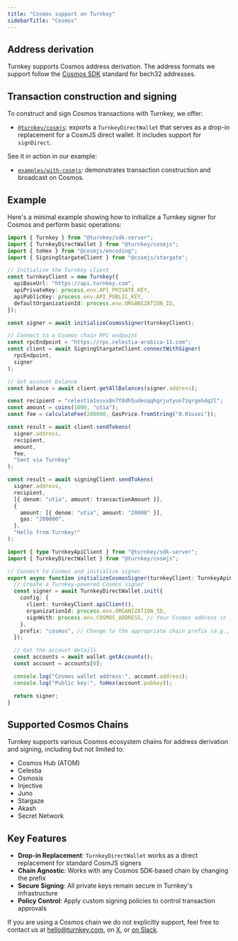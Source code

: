 ```yaml
---
title: "Cosmos support on Turnkey"
sidebarTitle: "Cosmos"
---
```


## Address derivation

Turnkey supports Cosmos address derivation. The address formats we support follow the [Cosmos SDK](https://docs.cosmos.network/) standard for bech32 addresses.

## Transaction construction and signing

To construct and sign Cosmos transactions with Turnkey, we offer:

- [`@turnkey/cosmjs`](https://www.npmjs.com/package/@turnkey/cosmjs): exports a `TurnkeyDirectWallet` that serves as a drop-in replacement for a CosmJS direct wallet. It includes support for `signDirect`.

See it in action in our example:

- [`examples/with-cosmjs`](https://github.com/tkhq/sdk/tree/main/examples/with-cosmjs): demonstrates transaction construction and broadcast on Cosmos.

## Example

Here's a minimal example showing how to initialize a Turnkey signer for Cosmos and perform basic operations:

<CodeGroup>

```typescript example.ts [expandable]
import { Turnkey } from "@turnkey/sdk-server";
import { TurnkeyDirectWallet } from "@turnkey/cosmjs";
import { toHex } from "@cosmjs/encoding";
import { SigningStargateClient } from "@cosmjs/stargate";

// Initialize the Turnkey client
const turnkeyClient = new Turnkey({
  apiBaseUrl: "https://api.turnkey.com",
  apiPrivateKey: process.env.API_PRIVATE_KEY,
  apiPublicKey: process.env.API_PUBLIC_KEY,
  defaultOrganizationId: process.env.ORGANIZATION_ID,
});

const signer = await initializeCosmosSigner(turnkeyClient);

// Connect to a Cosmos chain RPC endpoint
const rpcEndpoint = "https://rpc.celestia-arabica-11.com";
const client = await SigningStargateClient.connectWithSigner(
  rpcEndpoint,
  signer
);

// Get account balance
const balance = await client.getAllBalances(signer.address);

const recipient = "celestia1vsvx8n7f8dh5udesqqhgrjutyun7zqrgehdq2l";
const amount = coins(1000, "utia");
const fee = calculateFee(200000, GasPrice.fromString("0.01usei"));

const result = await client.sendTokens(
  signer.address,
  recipient,
  amount,
  fee,
  "Sent via Turnkey"
);

const result = await signingClient.sendTokens(
  signer.address,
  recipient,
  [{ denom: "utia", amount: transactionAmount }],
  {
    amount: [{ denom: "utia", amount: "20000" }],
    gas: "200000",
  },
  "Hello from Turnkey!"
);
```

```typescript wallet.ts [expandable]
import { type TurnkeyApiClient } from "@turnkey/sdk-server";
import { TurnkeyDirectWallet } from "@turnkey/cosmjs";

// Connect to Cosmos and initialize signer
export async function initializeCosmosSigner(turnkeyClient: TurnkeyApiClient) {
  // Create a Turnkey-powered Cosmos signer
  const signer = await TurnkeyDirectWallet.init({
    config: {
      client: turnkeyClient.apiClient(),
      organizationId: process.env.ORGANIZATION_ID,
      signWith: process.env.COSMOS_ADDRESS, // Your Cosmos address in Turnkey
    },
    prefix: "cosmos", // Change to the appropriate chain prefix (e.g., "celestia", "osmo", etc.)
  });

  // Get the account details
  const accounts = await wallet.getAccounts();
  const account = accounts[0];

  console.log("Cosmos wallet address:", account.address);
  console.log("Public key:", toHex(account.pubkey));

  return signer;
}
```

</CodeGroup>

## Supported Cosmos Chains

Turnkey supports various Cosmos ecosystem chains for address derivation and signing, including but not limited to:

- Cosmos Hub (ATOM)
- Celestia
- Osmosis
- Injective
- Juno
- Stargaze
- Akash
- Secret Network

## Key Features

- **Drop-in Replacement**: `TurnkeyDirectWallet` works as a direct replacement for standard CosmJS signers
- **Chain Agnostic**: Works with any Cosmos SDK-based chain by changing the prefix
- **Secure Signing**: All private keys remain secure in Turnkey's infrastructure
- **Policy Control**: Apply custom signing policies to control transaction approvals

If you are using a Cosmos chain we do not explicitly support, feel free to contact us at [hello@turnkey.com](mailto:hello@turnkey.com), on [X](https://x.com/turnkeyhq/), or [on Slack](https://join.slack.com/t/clubturnkey/shared_invite/zt-3aemp2g38-zIh4V~3vNpbX5PsSmkKxcQ).

